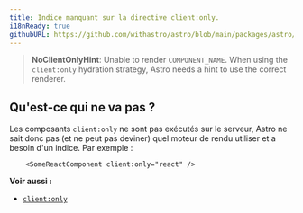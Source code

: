 ```yaml
---
title: Indice manquant sur la directive client:only.
i18nReady: true
githubURL: https://github.com/withastro/astro/blob/main/packages/astro/src/core/errors/errors-data.ts
---
```


> **NoClientOnlyHint**: Unable to render `COMPONENT_NAME`. When using the `client:only` hydration strategy, Astro needs a hint to use the correct renderer.

## Qu'est-ce qui ne va pas ?
Les composants `client:only` ne sont pas exécutés sur le serveur, Astro ne sait donc pas (et ne peut pas deviner) quel moteur de rendu utiliser et a besoin d'un indice. Par exemple :

```astro
	<SomeReactComponent client:only="react" />
```

**Voir aussi :**
-  [`client:only`](/fr/reference/directives-reference/#clientonly)


